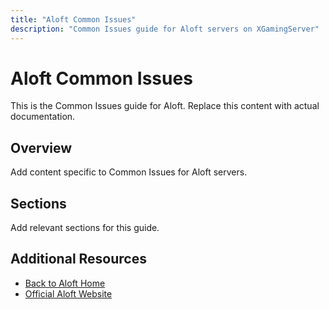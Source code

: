 ```yaml
---
title: "Aloft Common Issues"
description: "Common Issues guide for Aloft servers on XGamingServer"
---
```


# Aloft Common Issues

This is the Common Issues guide for Aloft. Replace this content with actual documentation.

## Overview

Add content specific to Common Issues for Aloft servers.

## Sections

Add relevant sections for this guide.

## Additional Resources

- [Back to Aloft Home](./index)
- [Official Aloft Website](https://example.com)
